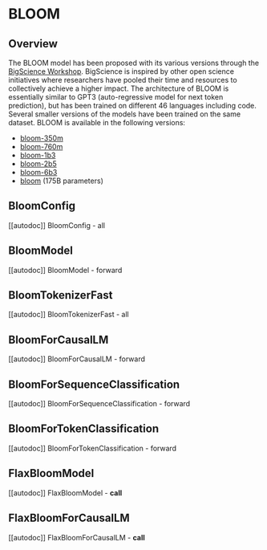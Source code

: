 <!--Copyright 2022 The HuggingFace Team. All rights reserved.

Licensed under the Apache License, Version 2.0 (the "License"); you may not use this file except in compliance with
the License. You may obtain a copy of the License at

http://www.apache.org/licenses/LICENSE-2.0

Unless required by applicable law or agreed to in writing, software distributed under the License is distributed on
an "AS IS" BASIS, WITHOUT WARRANTIES OR CONDITIONS OF ANY KIND, either express or implied. See the License for the
specific language governing permissions and limitations under the License.
-->

# BLOOM

## Overview

The BLOOM model has been proposed with its various versions through the [BigScience Workshop](https://bigscience.huggingface.co/). BigScience is inspired by other open science initiatives where researchers have pooled their time and resources to collectively achieve a higher impact.
The architecture of BLOOM is essentially similar to GPT3 (auto-regressive model for next token prediction), but has been trained on different 46 languages including code.
Several smaller versions of the models have been trained on the same dataset. BLOOM is available in the following versions:

- [bloom-350m](https://huggingface.co/bigscience/bloom-350m)
- [bloom-760m](https://huggingface.co/bigscience/bloom-760m)
- [bloom-1b3](https://huggingface.co/bigscience/bloom-1b3)
- [bloom-2b5](https://huggingface.co/bigscience/bloom-2b5)
- [bloom-6b3](https://huggingface.co/bigscience/bloom-6b3)
- [bloom](https://huggingface.co/bigscience/bloom) (175B parameters)


## BloomConfig

[[autodoc]] BloomConfig
    - all

## BloomModel

[[autodoc]] BloomModel
    - forward

## BloomTokenizerFast

[[autodoc]] BloomTokenizerFast
    - all

## BloomForCausalLM

[[autodoc]] BloomForCausalLM
    - forward

## BloomForSequenceClassification

[[autodoc]] BloomForSequenceClassification
    - forward

## BloomForTokenClassification

[[autodoc]] BloomForTokenClassification
    - forward

## FlaxBloomModel

[[autodoc]] FlaxBloomModel
    - __call__

## FlaxBloomForCausalLM

[[autodoc]] FlaxBloomForCausalLM
    - __call__